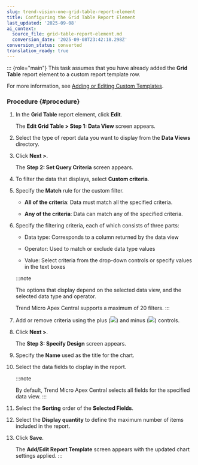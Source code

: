 ```yaml
---
slug: trend-vision-one-grid-table-report-element
title: Configuring the Grid Table Report Element
last_updated: '2025-09-08'
ai_context:
  source_file: grid-table-report-element.md
  conversion_date: '2025-09-08T23:42:18.298Z'
conversion_status: converted
translation_ready: true
---
```


::: {role="main"}
This task assumes that you have already added the **Grid Table** report element to a custom report template row.

For more information, see [Adding or Editing Custom Templates](adding-or-editing-custom-templates.mdx).

### Procedure {#procedure}

1.  In the **Grid Table** report element, click **Edit**.

    The **Edit Grid Table \> Step 1: Data View** screen appears.

2.  Select the type of report data you want to display from the **Data Views** directory.

3.  Click **Next \>**.

    The **Step 2: Set Query Criteria** screen appears.

4.  To filter the data that displays, select **Custom criteria**.

5.  Specify the **Match** rule for the custom filter.

    - **All of the criteria**: Data must match all the specified criteria.

    - **Any of the criteria**: Data can match any of the specified criteria.

6.  Specify the filtering criteria, each of which consists of three parts:

    - Data type: Corresponds to a column returned by the data view

    - Operator: Used to match or exclude data type values

    - Value: Select criteria from the drop-down controls or specify values in the text boxes

    :::note

    The options that display depend on the selected data view, and the selected data type and operator.

    Trend Micro Apex Central supports a maximum of 20 filters.
    :::

7.  Add or remove criteria using the plus (![](/images/icon_add_criteria=GUID-4689DC18-D66C-4A83-8B5C-FD8A3F3BAE8C=1=en-us=Low.webp)) and minus (![](/images/icon_remove_criteria=GUID-A282B7A3-F83E-4395-B290-817619C7A5ED=1=en-us=Low.webp)) controls.

8.  Click **Next \>**.

    The **Step 3: Specify Design** screen appears.

9.  Specify the **Name** used as the title for the chart.

10. Select the data fields to display in the report.

    :::note

    By default, Trend Micro Apex Central selects all fields for the specified data view.
    :::

11. Select the **Sorting** order of the **Selected Fields**.

12. Select the **Display quantity** to define the maximum number of items included in the report.

13. Click **Save**.

    The **Add/Edit Report Template** screen appears with the updated chart settings applied.
:::

